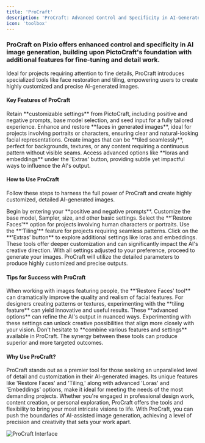---
title: 'ProCraft'
description: 'ProCraft: Advanced Control and Specificity in AI-Generated Images'
icon: 'toolbox'
---

### ProCraft on Pixio offers enhanced control and specificity in AI image generation, building upon PictoCraft's foundation with additional features for fine-tuning and detail work.

Ideal for projects requiring attention to fine details, ProCraft introduces specialized tools like face restoration and tiling, empowering users to create highly customized and precise AI-generated images.

#### Key Features of ProCraft
<CardGroup cols={2}>
  <Card title="Comprehensive Customization" icon="sliders">
    Retain **customizable settings** from PictoCraft, including positive and negative prompts, base model selection, and seed input for a fully tailored experience.
  </Card>
  <Card title="Restore Faces" icon="face-smile">
    Enhance and restore **faces in generated images**, ideal for projects involving portraits or characters, ensuring clear and natural-looking facial representations.
  </Card>
  <Card title="Tiling" icon="border-all">
    Create images that can be **tiled seamlessly**, perfect for backgrounds, textures, or any content requiring a continuous pattern without visible seams.
  </Card>
  <Card title="Loras and Embeddings" icon="layer-group">
    Access advanced options like **loras and embeddings** under the 'Extras' button, providing subtle yet impactful ways to influence the AI's output.
  </Card>
</CardGroup>

#### How to Use ProCraft

Follow these steps to harness the full power of ProCraft and create highly customized, detailed AI-generated images.

<AccordionGroup>
  <Accordion title="Step 1: Input Prompts and Customize" icon="pen-to-square">
    Begin by entering your **positive and negative prompts**. Customize the base model, Sampler, size, and other basic settings.
  </Accordion>
  <Accordion title="Step 2: Utilize Advanced Features" icon="wand-magic-sparkles">
    Select the **'Restore Faces'** option for projects involving human characters or portraits. Use the **'Tiling'** feature for projects requiring seamless patterns.
  </Accordion>
  <Accordion title="Step 3: Access Extras for Depth" icon="layer-group">
    Click on the **'Extras' button** to explore additional settings like loras and embeddings. These tools offer deeper customization and can significantly impact the AI's creative direction.
  </Accordion>
  <Accordion title="Step 4: Fine-Tune and Generate" icon="image">
    With all settings adjusted to your preference, proceed to generate your images. ProCraft will utilize the detailed parameters to produce highly customized and precise outputs.
  </Accordion>
</AccordionGroup>

#### Tips for Success with ProCraft

<AccordionGroup>
  <Accordion title="Leverage Restore Faces for Clarity" icon="face-smile">
    When working with images featuring people, the **'Restore Faces' tool** can dramatically improve the quality and realism of facial features.
  </Accordion>
  <Accordion title="Experiment with Tiling for Patterns" icon="border-all">
    For designers creating patterns or textures, experimenting with the **tiling feature** can yield innovative and useful results.
  </Accordion>
  <Accordion title="Explore Loras and Embeddings" icon="layer-group">
    These **advanced options** can refine the AI's output in nuanced ways. Experimenting with these settings can unlock creative possibilities that align more closely with your vision.
  </Accordion>
  <Accordion title="Combine Features for Best Results" icon="object-group">
    Don't hesitate to **combine various features and settings** available in ProCraft. The synergy between these tools can produce superior and more targeted outcomes.
  </Accordion>
</AccordionGroup>

#### Why Use ProCraft?

ProCraft stands out as a premier tool for those seeking an unparalleled level of detail and customization in their AI-generated images. Its unique features like 'Restore Faces' and 'Tiling,' along with advanced 'Loras' and 'Embeddings' options, make it ideal for meeting the needs of the most demanding projects. Whether you're engaged in professional design work, content creation, or personal exploration, ProCraft offers the tools and flexibility to bring your most intricate visions to life. With ProCraft, you can push the boundaries of AI-assisted image generation, achieving a level of precision and creativity that sets your work apart.

![ProCraft Interface](https://docs.myapps.ai/storage/page_media/7b7d19b0-1f50-496d-9388-f85293b161d7.png)
